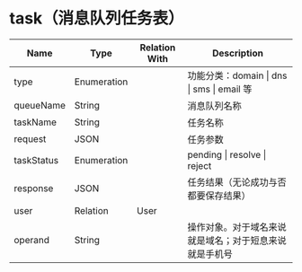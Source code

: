 # task（消息队列任务表）


| Name       | Type        | Relation With | Description                                            |
| ---------- | ----------- | ------------- | ------------------------------------------------------ |
| type       | Enumeration |               | 功能分类：domain \| dns \| sms \| email 等             |
| queueName  | String      |               | 消息队列名称                                           |
| taskName   | String      |               | 任务名称                                               |
| request    | JSON        |               | 任务参数                                               |
| taskStatus | Enumeration |               | pending \| resolve \| reject                           |
| response   | JSON        |               | 任务结果（无论成功与否都要保存结果）                   |
| user       | Relation    | User          |                                                        |
| operand     | String      |               | 操作对象。对于域名来说就是域名；对于短息来说就是手机号 |

